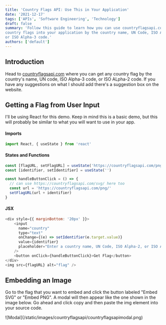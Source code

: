 ```yaml
---
title: 'Country Flags API: Use This in Your Application'
date: '2021-12-17'
tags: ['APIs', 'Software Engineering', 'Technology']
draft: false
summary: 'Follow this guide to learn how you can use countryflagsapi.com to incorporate any
country flags into your application by the country name, UN Code, ISO Alpha-2 code,
or ISO Alpha-3 code.'
authors: ['default']
---
```


## Introduction

Head to [countryflagsapi.com](https://www.countryflagsapi.com) where you can get any country flag by the country's name,
UN code, ISO Alpha-3 code, or ISO ALpha-2 code. If you have any suggestions on what I should add there's
a suggestion box on the website.

## Getting a Flag from User Input

I'll be using React for this demo. Keep in mind this is a basic demo, but this will probably be similar to what you will want
to use in your app.

#### Imports

```js
import React, { useState } from 'react'
```

#### States and Functions

```js
const [flagURL, setFlagURL] = useState('https://countryflagsapi.com/png/cuba')
const [identifier, setIdentifier] = useState('')

const handleButtonClick = () => {
  // can use https://countryflagsapi.com/svg/ here too
  const url = 'https://countryflagsapi.com/png/'
  setFlagURL(url + identifier)
}
```

#### JSX

```js
<div style={{ marginBottom: '20px' }}>
    <input
      name="country"
      type="text"
      onChange={(e) => setIdentifier(e.target.value)}
      value={identifier}
      placeholder="Enter a country name, UN Code, ISO Alpha-2, or ISO Alpha-3 Code"
    />
    <button onClick={handleButtonClick}>Get Flag</button>
</div>
<img src={flagURL} alt="flag" />
```

## Embedding an Image

Go to the flag that you want to embed and click the button labeled "Embed SVG" or "Embed PNG".
A modal will then appear like the one shown in the image below. Go ahead and click copy and then
paste the img element into your source code.

<div className="flex flex-wrap -mx-2 overflow-hidden xl:-mx-2">
  <div className="my-1 px-2 w-full overflow-hidden xl:my-1 xl:px-2 xl:w-1/2">
    ![Modal](/static/images/countryflagsapi/countryflagsapimodal.png)
  </div>
</div>
